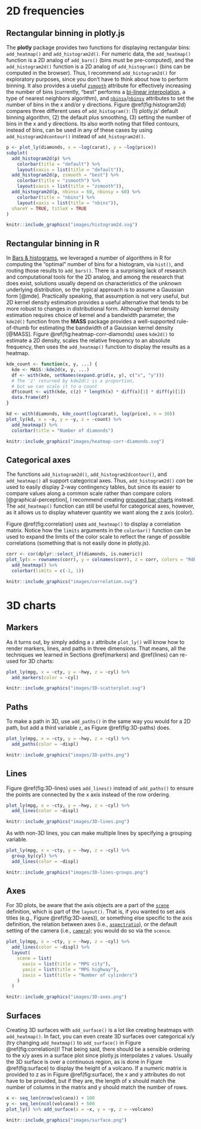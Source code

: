 # 2D frequencies {#frequencies-2D}

## Rectangular binning in plotly.js

The **plotly** package provides two functions for displaying rectangular bins: `add_heatmap()` and `add_histogram2d()`. For numeric data, the `add_heatmap()` function is a 2D analog of `add_bars()` (bins must be pre-computed), and the `add_histogram2d()` function is a 2D analog of `add_histogram()` (bins can be computed in the browser). Thus, I recommend `add_histogram2d()` for exploratory purposes, since you don't have to think about how to perform binning. It also provides a useful [`zsmooth`](https://plot.ly/r/reference/#histogram2d-zsmooth) attribute for effectively increasing the number of bins (currently, "best" performs a [bi-linear interpolation](https://en.wikipedia.org/wiki/Bilinear_interpolation), a type of nearest neighbors algorithm), and [`nbinsx`](https://plot.ly/r/reference/#histogram2d-nbinsx)/[`nbinsy`](https://plot.ly/r/reference/#histogram2d-nbinsy) attributes to set the number of bins in the x and/or y directions. Figure \@ref(fig:histogram2d) compares three different uses of `add_histogram()`: (1) plotly.js' default binning algorithm, (2) the default plus smoothing, (3) setting the number of bins in the x and y directions. Its also worth noting that filled contours, instead of bins, can be used in any of these cases by using `add_histogram2dcontour()` instead of `add_histogram2d()`.

```r
p <- plot_ly(diamonds, x = ~log(carat), y = ~log(price))
subplot(
  add_histogram2d(p) %>%
    colorbar(title = "default") %>%
    layout(xaxis = list(title = "default")),
  add_histogram2d(p, zsmooth = "best") %>%
    colorbar(title = "zsmooth") %>%
    layout(xaxis = list(title = "zsmooth")),
  add_histogram2d(p, nbinsx = 60, nbinsy = 60) %>%
    colorbar(title = "nbins") %>%
    layout(xaxis = list(title = "nbins")),
  shareY = TRUE, titleX = TRUE
)
```

```r
knitr::include_graphics("images/histogram2d.svg")
```

## Rectangular binning in R {#rectangular-binning-in-r}

In [Bars & histograms](#bars-histograms), we leveraged a number of algorithms in R for computing the "optimal" number of bins for a histogram, via `hist()`, and routing those results to `add_bars()`. There is a surprising lack of research and computational tools for the 2D analog, and among the research that does exist, solutions usually depend on characteristics of the unknown underlying distribution, so the typical approach is to assume a Gaussian form [@mde]. Practically speaking, that assumption is not very useful, but 2D kernel density estimation provides a useful alternative that tends to be more robust to changes in distributional form. Although kernel density estimation requires choice of kernel and a bandwidth parameter, the `kde2d()` function from the **MASS** package provides a well-supported rule-of-thumb for estimating the bandwidth of a Gaussian kernel density [@MASS]. Figure \@ref(fig:heatmap-corr-diamonds) uses `kde2d()` to estimate a 2D density, scales the relative frequency to an absolute frequency, then uses the `add_heatmap()` function to display the results as a heatmap.

```r
kde_count <- function(x, y, ...) {
  kde <- MASS::kde2d(x, y, ...)
  df <- with(kde, setNames(expand.grid(x, y), c("x", "y")))
  # The 'z' returned by kde2d() is a proportion, 
  # but we can scale it to a count
  df$count <- with(kde, c(z) * length(x) * diff(x)[1] * diff(y)[1])
  data.frame(df)
}

kd <- with(diamonds, kde_count(log(carat), log(price), n = 30))
plot_ly(kd, x = ~x, y = ~y, z = ~count) %>% 
  add_heatmap() %>%
  colorbar(title = "Number of diamonds")
```

```r
knitr::include_graphics("images/heatmap-corr-diamonds.svg")
```

## Categorical axes

The functions `add_histogram2d()`, `add_histogram2dcontour()`, and `add_heatmap()` all support categorical axes. Thus, `add_histogram2d()` _can_ be used to easily display 2-way contingency tables, but since its easier to compare values along a common scale rather than compare colors [@graphical-perception], I recommend creating [grouped bar charts](#multiple-discrete-distributions) instead. The `add_heatmap()` function can still be useful for categorical axes, however, as it allows us to display whatever quantity we want along the z axis (color).

Figure \@ref(fig:correlation) uses `add_heatmap()` to display a correlation matrix. Notice how the `limits` arguments in the `colorbar()` function can be used to expand the limits of the color scale to reflect the range of possible correlations (something that is not easily done in plotly.js).

```r
corr <- cor(dplyr::select_if(diamonds, is.numeric))
plot_ly(x = rownames(corr), y = colnames(corr), z = corr, colors = "RdBu") %>%
  add_heatmap() %>%
  colorbar(limits = c(-1, 1))
```

```r
knitr::include_graphics("images/correlation.svg")
```

# 3D charts

## Markers

As it turns out, by simply adding a `z` attribute `plot_ly()` will know how to render markers, lines, and paths in three dimensions. That means, all the techniques we learned in Sections \@ref(markers) and \@ref(lines) can re-used for 3D charts:

```r
plot_ly(mpg, x = ~cty, y = ~hwy, z = ~cyl) %>%
  add_markers(color = ~cyl)
```

```r
knitr::include_graphics("images/3D-scatterplot.svg")
```

## Paths

To make a path in 3D, use `add_paths()` in the same way you would for a 2D path, but add a third variable `z`, as Figure \@ref(fig:3D-paths) does.

```r
plot_ly(mpg, x = ~cty, y = ~hwy, z = ~cyl) %>%
  add_paths(color = ~displ)
```

```r
knitr::include_graphics("images/3D-paths.png")
```

## Lines

Figure \@ref(fig:3D-lines) uses `add_lines()` instead of `add_paths()` to ensure the points are connected by the x axis instead of the row ordering.

```r
plot_ly(mpg, x = ~cty, y = ~hwy, z = ~cyl) %>%
  add_lines(color = ~displ)
```

```r
knitr::include_graphics("images/3D-lines.png")
```

As with non-3D lines, you can make multiple lines by specifying a grouping variable.

```r
plot_ly(mpg, x = ~cty, y = ~hwy, z = ~cyl) %>%
  group_by(cyl) %>%
  add_lines(color = ~displ)
```

```r
knitr::include_graphics("images/3D-lines-groups.png")
```

## Axes

For 3D plots, be aware that the axis objects are a part of the [`scene`](https://plot.ly/r/reference/#layout-scene) definition, which is part of the `layout()`. That is, if you wanted to set axis titles (e.g., Figure \@ref(fig:3D-axes)), or something else specific to the axis definition, the relation between axes (i.e., [`aspectratio`](https://plot.ly/r/reference/#layout-scene-aspectratio)), or the default setting of the camera (i.e., [`camera`](https://plot.ly/r/reference/#layout-scene-camera)); you would do so via the `scence`.

```r
plot_ly(mpg, x = ~cty, y = ~hwy, z = ~cyl) %>%
  add_lines(color = ~displ) %>%
  layout(
    scene = list(
      xaxis = list(title = "MPG city"),
      yaxis = list(title = "MPG highway"),
      zaxis = list(title = "Number of cylinders")
    )
  )
```

```r
knitr::include_graphics("images/3D-axes.png")
```


## Surfaces

Creating 3D surfaces with `add_surface()` is a lot like creating heatmaps with `add_heatmap()`. In fact, you can even create 3D surfaces over categorical x/y (try changing `add_heatmap()` to `add_surface()` in Figure \@ref(fig:correlation))! That being said, there should be a sensible ordering to the x/y axes in a surface plot since plotly.js interpolates z values. Usually the 3D surface is over a continuous region, as is done in Figure \@ref(fig:surface) to display the height of a volcano. If a numeric matrix is provided to z as in Figure \@ref(fig:surface), the x and y attributes do not have to be provided, but if they are, the length of x should match the number of columns in the matrix and y should match the number of rows.

```r
x <- seq_len(nrow(volcano)) + 100
y <- seq_len(ncol(volcano)) + 500
plot_ly() %>% add_surface(x = ~x, y = ~y, z = ~volcano)
```

```r
knitr::include_graphics("images/surface.png")
```